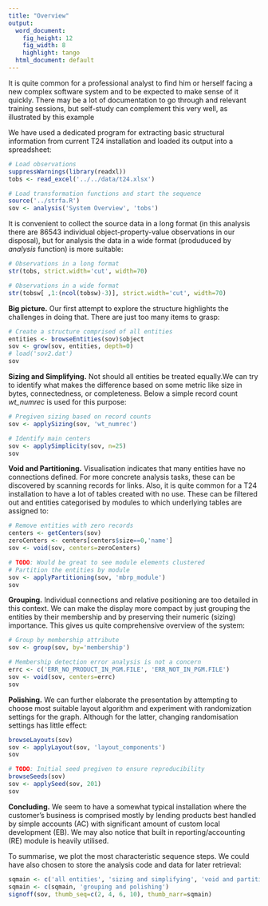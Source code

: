 ```yaml
---
title: "Overview"
output:
  word_document:
    fig_height: 12
    fig_width: 8
    highlight: tango
  html_document: default
---
```

It is quite common for a professional analyst to find him or herself facing a new complex software system and to be expected to make sense of it quickly. There may be a lot of documentation to go through and relevant training sessions, but self-study can complement this very well, as illustrated by this example

We have used a dedicated program for extracting basic structural information from current T24 installation and loaded its output into a spreadsheet:

```r
# Load observations
suppressWarnings(library(readxl))
tobs <- read_excel('../../data/t24.xlsx')

# Load transformation functions and start the sequence
source('../strfa.R')
sov <- analysis('System Overview', 'tobs')
```

It is convenient to collect the source data in a long format (in this analysis there are 86543 individual object-property-value observations in our disposal), but for analysis the data in a wide format (produduced by *analysis* function) is more suitable:

```r
# Observations in a long format
str(tobs, strict.width='cut', width=70)

# Observations in a wide format
str(tobsw[ ,1:(ncol(tobsw)-3)], strict.width='cut', width=70)
```

**Big picture.** Our first attempt to explore the structure highlights the challenges in doing that. There are just too many items to grasp:

```r
# Create a structure comprised of all entities
entities <- browseEntities(sov)$object
sov <- grow(sov, entities, depth=0)
# load('sov2.dat')
sov
```

**Sizing and Simplifying.** Not should all entities be treated equally.We can try to identify what makes the difference based on some metric like size in bytes, connectedness, or completeness. Below a simple record count *wt_numrec* is used for this purpose:

```r
# Pregiven sizing based on record counts
sov <- applySizing(sov, 'wt_numrec')

# Identify main centers
sov <- applySimplicity(sov, n=25)
sov
```

**Void and Partitioning.** Visualisation indicates that many entities have no connections defined. For more concrete analysis tasks, these can be discovered by scanning records for links. Also, it is quite common for a T24 installation to have a lot of tables created with no use. These can be filtered out and entities categorised by modules to which underlying tables are assigned to:

```r
# Remove entities with zero records
centers <- getCenters(sov)
zeroCenters <- centers[centers$size==0,'name']
sov <- void(sov, centers=zeroCenters)

# TODO: Would be great to see module elements clustered
# Partition the entities by module
sov <- applyPartitioning(sov, 'mbrp_module')
sov
```

**Grouping.** Individual connections and relative positioning are too detailed in this context. We can make the display more compact by just grouping the entities by their membership and by preserving their numeric (sizing) importance. This gives us quite comprehensive overview of the system:

```r
# Group by membership attribute
sov <- group(sov, by='membership')

# Membership detection error analysis is not a concern
errc <- c('ERR_NO_PRODUCT_IN_PGM.FILE', 'ERR_NOT_IN_PGM.FILE')
sov <- void(sov, centers=errc)
sov
```

**Polishing.** We can further elaborate the presentation by attempting to choose most suitable layout algorithm and experiment with randomization settings for the graph. Although for the latter, changing randomisation settings has little effect:

```r
browseLayouts(sov)
sov <- applyLayout(sov, 'layout_components')
sov

# TODO: Initial seed pregiven to ensure reproducibility
browseSeeds(sov)
sov <- applySeed(sov, 201)
sov
```

**Concluding.** We seem to have a somewhat typical installation where the customer’s business is comprised mostly by lending products best handled by simple accounts (AC) with significant amount of custom local development (EB). We may also notice that built in reporting/accounting (RE) module is heavily utilised.

To summarise, we plot the most characteristic sequence steps. We could have also chosen to store the analysis code and data for later retrieval:

```r
sqmain <- c('all entities', 'sizing and simplifying', 'void and partitioning')
sqmain <- c(sqmain, 'grouping and polishing')
signoff(sov, thumb_seq=c(2, 4, 6, 10), thumb_narr=sqmain)
```

